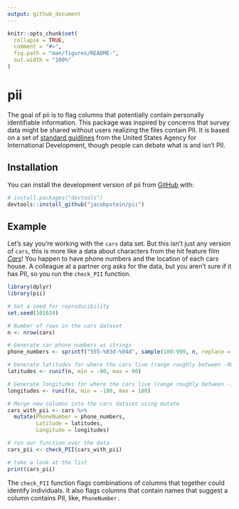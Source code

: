 ```yaml
---
output: github_document
---
```


<!-- README.md is generated from README.Rmd. Please edit that file -->

```r
knitr::opts_chunk$set(
  collapse = TRUE,
  comment = "#>",
  fig.path = "man/figures/README-",
  out.width = "100%"
)
```

# pii

<!-- badges: start -->
<!-- badges: end -->

The goal of pii is to flag columns that potentially contain personally identifiable information. This package was inspired by concerns that survey data might be shared without users realizing the files contain PII. It is based on a set of [standard guidlines](https://www.usaid.gov/sites/default/files/2022-05/508saa.pdf) from the United States Agency for International Development, though people can debate what is and isn't PII. 

## Installation

You can install the development version of pii from [GitHub](https://github.com/) with:

``` r
# install.packages("devtools")
devtools::install_github("jacobpstein/pii")
```

## Example

Let's say you're working with the `cars` data set. But this isn't just any version of `cars`, this is more like a data about characters from the hit feature film [*Cars*](https://cars.disney.com)! You happen to have phone numbers and the location of each cars house. A colleague at a partner org asks for the data, but you aren't sure if it has PII, so you run the `check_PII` function. 
```r

library(dplyr)
library(pii)

# Set a seed for reproducibility
set.seed(101624)

# Number of rows in the cars dataset
n <- nrow(cars)

# Generate car phone numbers as strings
phone_numbers <- sprintf("555-%03d-%04d", sample(100:999, n, replace = TRUE), sample(1000:9999, n, replace = TRUE))

# Generate latitudes for where the cars live (range roughly between -90 and 90)
latitudes <- runif(n, min = -90, max = 90)

# Generate longitudes for where the cars live (range roughly between -180 and 180)
longitudes <- runif(n, min = -180, max = 180)

# Merge new columns into the cars dataset using mutate
cars_with_pii <- cars %>%
  mutate(PhoneNumber = phone_numbers,
         Latitude = latitudes,
         Longitude = longitudes)

# run our function over the data
cars_pii <- check_PII(cars_with_pii)

# take a look at the list
print(cars_pii)

```

The `check_PII` function flags combinations of columns that together could identify individuals. It also flags columns that contain names that suggest a column contains PII, like, `PhoneNumber.` 
